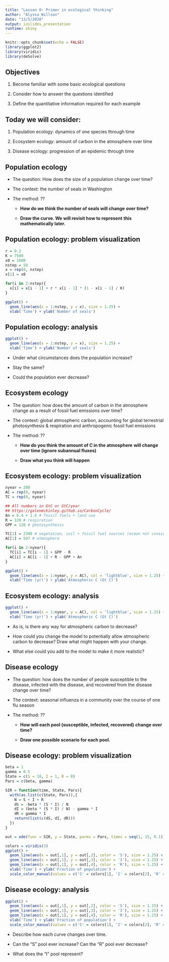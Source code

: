 ```yaml
---
title: "Lesson 0: Primer in ecological thinking"
author: "Alyssa Willson"
date: "13/5/2020"
output: ioslides_presentation
runtime: shiny
---
```


```r
knitr::opts_chunk$set(echo = FALSE)
library(ggplot2)
library(viridis)
library(deSolve)
```

## Objectives

1. Become familiar with some basic ecological questions

2. Consider how to answer the questions identified

3. Define the quantitative information required for each example

## Today we will consider:

1. Population ecology: dynamics of one species through time

2. Ecosystem ecology: amount of carbon in the atmosphere over time

3. Disease ecology: progression of an epidemic through time

## Population ecology

* The question: How does the size of a population change over time?

* The context: the number of seals in Washington

* The method: ??

    + $\textbf{How do we think the number of seals will change}$
      $\textbf{over time?}$
    
    + $\textbf{Draw the curve. We will revisit how to represent}$
      $\textbf{this mathematically later.}$
      
## Population ecology: problem visualization

```r
r = 0.2
K = 7500
x0 = 1600
nstep = 50
x = rep(0, nstep)
x[1] = x0

for(i in 2:nstep){
  x[i] = x[i - 1] + r * x[i - 1] * (1 - x[i - 1] / K)
}

ggplot() +
  geom_line(aes(x = 1:nstep, y = x), size = 1.25) +
  xlab('Time') + ylab('Number of seals')
```

## Population ecology: analysis

```r
ggplot() +
  geom_line(aes(x = 1:nstep, y = x), size = 1.25) +
  xlab('Time') + ylab('Number of seals')
```

</div>

* Under what circumstances does the population increase?

* Stay the same?

* Could the population ever decrease?

## Ecosystem ecology

* The question: how does the amount of carbon in the atmosphere change as a result of fossil fuel emissions over time?

* The context: global atmospheric carbon, accounting for global terrestrial photosynthesis & respiration and anthropogenic fossil fuel emissions

* The method: ??

    + $\textbf{How do you think the amount of C in the atmosphere}$
      $\textbf{will change over time (ignore subannual fluxes)}$
      
    + $\textbf{Draw what you think will happen}$
    
## Ecosystem ecology: problem visualization

```r
nyear = 200
AC = rep(0, nyear)
TC = rep(0, nyear)

## All numbers in GtC or GtC/year
## https://galenmckinley.github.io/CarbonCycle/
An = 6.4 + 1.6 # fossil fuels + land use
R = 120 # respiration
GPP = 120 # photosynthesis

TC[1] = 2300 # vegetation, soil + fossil fuel sources (ocean not considered)
AC[1] = 597 # atmosphere

for(i in 2:nyear){
  TC[i] = TC[i - 1] + GPP - R
  AC[i] = AC[i - 1] + R - GPP + An
}

ggplot() +
  geom_line(aes(x = 1:nyear, y = AC), col = 'lightblue', size = 1.25) +
  xlab('Time (yr)') + ylab('Atmospheric C (Gt C)')
```

## Ecosystem ecology: analysis

```r
ggplot() +
  geom_line(aes(x = 1:nyear, y = AC), col = 'lightblue', size = 1.25) +
  xlab('Time (yr)') + ylab('Atmospheric C (Gt C)')
```

</div>

* As is, is there any way for atmospheric carbon to decrease?

* How could you change the model to potentially allow atmospheric carbon to decrease? Draw what might happen with your change.

* What else could you add to the model to make it more realistic?

## Disease ecology

* The question: how does the number of people susceptible to the disease, infected with the disease, and recovered from the disease change over time?

* The context: seasonal influenza in a community over the course of one flu season

* The method: ??

    + $\textbf{How will each pool (susceptible, infected, recovered)}$
      $\textbf{change over time?}$
    
    + $\textbf{Draw one possible scenario for each pool.}$
    
## Disease ecology: problem visualization

```r
beta = 1
gamma = 0.5
State = c(S = 10, I = 1, R = 0)
Pars = c(beta, gamma)

SIR = function(time, State, Pars){
  with(as.list(c(State, Pars)),{
    N = S + I + R
    dS = -beta * (S * I) / N
    dI = (beta * (S * I) / N) - gamma * I
    dR = gamma * I
    return(list(c(dS, dI, dR)))
  })
}

out = ode(func = SIR, y = State, parms = Pars, times = seq(1, 15, 0.1))

colors = viridis(3)
ggplot() +
  geom_line(aes(x = out[,1], y = out[,2], color = 'S'), size = 1.25) +
  geom_line(aes(x = out[,1], y = out[,3], color = 'I'), size = 1.25) +
  geom_line(aes(x = out[,1], y = out[,4], color = 'R'), size = 1.25) +
  xlab('Time') + ylab('Fraction of population') +
  scale_color_manual(values = c('S' = colors[1], 'I' = colors[2], 'R' = colors[3]), name = '', breaks = c('S', 'I', 'R'))
```

## Disease ecology: analysis

```r
ggplot() +
  geom_line(aes(x = out[,1], y = out[,2], color = 'S'), size = 1.25) +
  geom_line(aes(x = out[,1], y = out[,3], color = 'I'), size = 1.25) +
  geom_line(aes(x = out[,1], y = out[,4], color = 'R'), size = 1.25) +
  xlab('Time') + ylab('Fraction of population') +
  scale_color_manual(values = c('S' = colors[1], 'I' = colors[2], 'R' = colors[3]), name = '', breaks = c('S', 'I', 'R'))
```

</div>

* Describe how each curve changes over time.

* Can the "S" pool ever increase?  Can the "R" pool ever decrease?

* What does the "I" pool represent?

